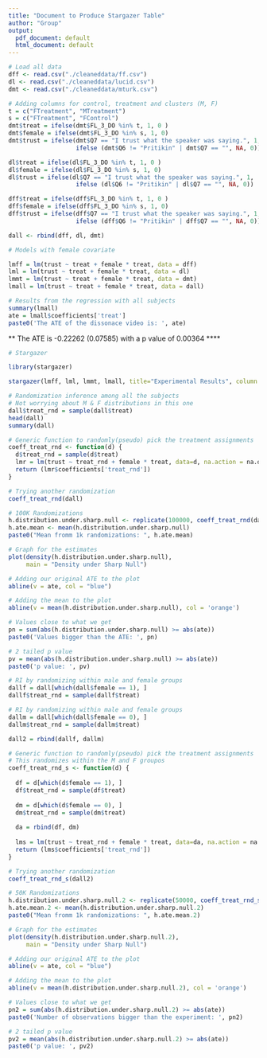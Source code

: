 ```yaml
---
title: "Document to Produce Stargazer Table"
author: "Group"
output:
  pdf_document: default
  html_document: default
---
```


```r
# Load all data
dff <- read.csv("./cleaneddata/ff.csv")
dl <- read.csv("./cleaneddata/lucid.csv")
dmt <- read.csv("./cleaneddata/mturk.csv")

```

```r
# Adding columns for control, treatment and clusters (M, F)
t = c("FTreatment", "MTreatment")
s = c("FTreatment", "FControl")
dmt$treat = ifelse(dmt$FL_3_DO %in% t, 1, 0 )
dmt$female = ifelse(dmt$FL_3_DO %in% s, 1, 0)
dmt$trust = ifelse(dmt$Q7 == "I trust what the speaker was saying.", 1,
                   ifelse (dmt$Q6 != "Pritikin" | dmt$Q7 == "", NA, 0))

dl$treat = ifelse(dl$FL_3_DO %in% t, 1, 0 )
dl$female = ifelse(dl$FL_3_DO %in% s, 1, 0)
dl$trust = ifelse(dl$Q7 == "I trust what the speaker was saying.", 1,
                   ifelse (dl$Q6 != "Pritikin" | dl$Q7 == "", NA, 0))

dff$treat = ifelse(dff$FL_3_DO %in% t, 1, 0 )
dff$female = ifelse(dff$FL_3_DO %in% s, 1, 0)
dff$trust = ifelse(dff$Q7 == "I trust what the speaker was saying.", 1,
                   ifelse (dff$Q6 != "Pritikin" | dff$Q7 == "", NA, 0))
```

```r
dall <- rbind(dff, dl, dmt)
```

```r
# Models with female covariate

lmff = lm(trust ~ treat + female * treat, data = dff)
lml = lm(trust ~ treat + female * treat, data = dl)
lmmt = lm(trust ~ treat + female * treat, data = dmt)
lmall = lm(trust ~ treat + female * treat, data = dall)
```
```r
# Results from the regression with all subjects
summary(lmall)
ate = lmall$coefficients['treat']
paste0('The ATE of the dissonace video is: ', ate)
```
** The ATE is -0.22262 (0.07585) with a p value of 0.00364 ****

```r
# Stargazer

library(stargazer)

stargazer(lmff, lml, lmmt, lmall, title="Experimental Results", column.labels=c("FriendsFamily","Lucid","MTurk","AllSources"))
```
```r
# Randomization inference among all the subjects
# Not worrying about M & F distributions in this one
dall$treat_rnd = sample(dall$treat)
head(dall)
summary(dall)
```
```r
# Generic function to randomly(pseudo) pick the treatment assignments
coeff_treat_rnd <- function(d) {
  d$treat_rnd = sample(d$treat)
  lmr = lm(trust ~ treat_rnd + female * treat, data=d, na.action = na.omit)
  return (lmr$coefficients['treat_rnd'])
}

# Trying another randomization
coeff_treat_rnd(dall)
```
```r
# 100K Randomizations
h.distribution.under.sharp.null <- replicate(100000, coeff_treat_rnd(dall))
h.ate.mean <- mean(h.distribution.under.sharp.null)
paste0("Mean fromm 1k randomizations: ", h.ate.mean)

```
```r
# Graph for the estimates
plot(density(h.distribution.under.sharp.null), 
     main = "Density under Sharp Null")

# Adding our original ATE to the plot
abline(v = ate, col = "blue")

# Adding the mean to the plot
abline(v = mean(h.distribution.under.sharp.null), col = 'orange')
```
```r
# Values close to what we get
pn = sum(abs(h.distribution.under.sharp.null) >= abs(ate))
paste0('Values bigger than the ATE: ', pn)

# 2 tailed p value
pv = mean(abs(h.distribution.under.sharp.null) >= abs(ate))
paste0('p value: ', pv)
```
```r
# RI by randomizing within male and female groups
dallf = dall[which(dall$female == 1), ]
dallf$treat_rnd = sample(dallf$treat)
```
```r
# RI by randomizing within male and female groups
dallm = dall[which(dall$female == 0), ]
dallm$treat_rnd = sample(dallm$treat)
```
```r
dall2 = rbind(dallf, dallm)

```

```r
# Generic function to randomly(pseudo) pick the treatment assignments
# This randomizes within the M and F groupos
coeff_treat_rnd_s <- function(d) {
  
  df = d[which(d$female == 1), ]
  df$treat_rnd = sample(df$treat)
  
  dm = d[which(d$female == 0), ]
  dm$treat_rnd = sample(dm$treat)
  
  da = rbind(df, dm)
  
  lms = lm(trust ~ treat_rnd + female * treat, data=da, na.action = na.omit)
  return (lms$coefficients['treat_rnd'])
}

# Trying another randomization
coeff_treat_rnd_s(dall2)
```

```r
# 50K Randomizations
h.distribution.under.sharp.null.2 <- replicate(50000, coeff_treat_rnd_s(dall2))
h.ate.mean.2 <- mean(h.distribution.under.sharp.null.2)
paste0("Mean fromm 1k randomizations: ", h.ate.mean.2)

```
```r
# Graph for the estimates
plot(density(h.distribution.under.sharp.null.2), 
     main = "Density under Sharp Null")

# Adding our original ATE to the plot
abline(v = ate, col = "blue")

# Adding the mean to the plot
abline(v = mean(h.distribution.under.sharp.null.2), col = 'orange')
```
```r
# Values close to what we get
pn2 = sum(abs(h.distribution.under.sharp.null.2) >= abs(ate))
paste0('Number of observations bigger than the experiment: ', pn2)

# 2 tailed p value
pv2 = mean(abs(h.distribution.under.sharp.null.2) >= abs(ate))
paste0('p value: ', pv2)
```